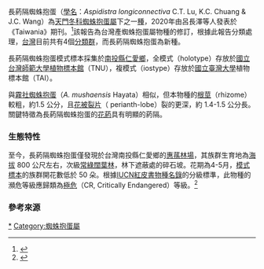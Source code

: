 長葯隔蜘蛛抱蛋（[[學名|學名]]：''Aspidistra longiconnectiva'' C.T. Lu, K.C. Chuang & J.C. Wang）為[[天門冬科|天門冬科]][[蜘蛛抱蛋属|蜘蛛抱蛋屬]]下之一[[物种|種]]，2020年由呂長澤等人發表於《Taiwania》期刊。<ref>{{Cite journal|title=Taxonomic revision of Aspidistra Ker-Gawl. (Asparagaceae) in Taiwan|author=Chang-Tse LU|url=https://taiwania.ntu.edu.tw/pdf/tai.2020.65.277.pdf?fbclid=IwAR0wKKX8OOpCdgehc1yJqrqrwvNFwNVXUmc4vxCBr528Ij0e|journal=Taiwania|issue=3|doi=10.6165/tai.2020.65.277|others=Kuei-Chun CHUANG, Yen-Hsueh TSENG, Chao-Chien WANG, Jenn-Che WANG|year=2020|volume=65|page=277-285}}</ref>該報告為台灣產蜘蛛抱蛋屬物種的修訂，根據此報告分類處理，[[臺灣|台灣]]目前共有4個[[分類群|分類群]]，而長葯隔蜘蛛抱蛋為新種。

長葯隔蜘蛛抱蛋模式標本採集於[[南投縣|南投縣]][[仁愛鄉|仁愛鄉]]，全模式（holotype）存放於[[國立臺灣師範大學|國立台灣師範大學]][[植物標本館|植物標本館]]（TNU），複模式（iostype）存放於[[國立臺灣大學|國立臺灣大學]]植物標本館（TAI）。

與[[霧社蜘蛛抱蛋|霧社蜘蛛抱蛋]]（''A. mushaensis'' Hayata）相似，但本物種的[[根茎|根莖]]（rhizome）較粗，約1.5 公分，且[[花被片|花被裂片]]（ perianth-lobe）裂的更深，約 1.4-1.5 公分長。關鍵特徵為長葯隔蜘蛛抱蛋的[[花葯|花葯]]具有明顯的葯隔。

=== 生態特性 ===
至今，長葯隔蜘蛛抱蛋僅發現於台灣南投縣仁愛鄉的[[惠蓀實驗林場|惠蓀林場]]，其族群生育地為[[海拔|海拔]] 800 公尺左右，次級[[常绿阔叶林|常綠闊葉林]]，林下遮蔽處的碎石坡。花期為4-5月，[[模式标本|模式標本]]的族群開花數低於 50 朵。根據[[國際自然保護聯盟瀕危物種紅色名錄|IUCN紅皮書物種名錄]]的分級標準，此物種的瀕危等級應歸類為[[極危物種|極危]]（CR, Critically Endangered）等級。<ref>{{Cite web|title=2020，台灣維管束植物的新成員|url=https://www.facebook.com/taxonomicdune/posts/1084155581997744|accessdate=2021-03-07|author=分類沙丘|date=2021-01-04|language=zh-hant}}</ref>

=== 參考來源 ===


[[Category:天门冬科|*]]
[[Category:蜘蛛抱蛋屬|Category:蜘蛛抱蛋屬]]